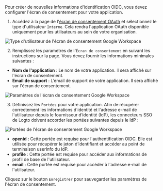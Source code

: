 
Pour créer de nouvelles informations d'identification OIDC, vous devez configurer l'écran de consentement pour votre application.

1. Accédez à la page de l'[écran de consentement OAuth](https://console.cloud.google.com/apis/credentials/consent) et sélectionnez le type d'utilisateur `Interne`. Cela rendra l'application OAuth disponible uniquement pour les utilisateurs au sein de votre organisation.

<img
  src={googleWorkspaceConsentScreenUserTypeImage}
  alt="Type d'utilisateur de l'écran de consentement Google Workspace"
/>

2. Remplissez les paramètres de l'`Écran de consentement` en suivant les instructions sur la page. Vous devez fournir les informations minimales suivantes :

- **Nom de l'application** : Le nom de votre application. Il sera affiché sur l'écran de consentement.
- **Email de support** : L'email de support de votre application. Il sera affiché sur l'écran de consentement.

<img
  src={googleWorkspaceConsentScreenSettingsImage}
  alt="Paramètres de l'écran de consentement Google Workspace"
/>

3. Définissez les `Portées` pour votre application. Afin de récupérer correctement les informations d'identité et l'adresse e-mail de l'utilisateur depuis le fournisseur d’identité (IdP), les connecteurs SSO de Logto doivent accorder les portées suivantes depuis le IdP :

<img
  src={googleWorkspaceConsentScreenScopesImage}
  alt="Portées de l'écran de consentement Google Workspace"
/>

- **openid** : Cette portée est requise pour l'authentification OIDC. Elle est utilisée pour récupérer le jeton d’identifiant et accéder au point de terminaison userInfo du IdP.
- **profile** : Cette portée est requise pour accéder aux informations de profil de base de l'utilisateur.
- **email** : Cette portée est requise pour accéder à l'adresse e-mail de l'utilisateur.

Cliquez sur le bouton `Enregistrer` pour sauvegarder les paramètres de l'écran de consentement.
